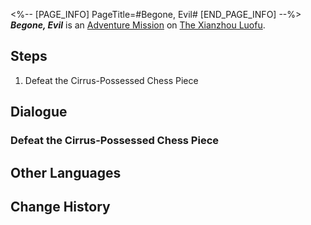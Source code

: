<%-- [PAGE_INFO]
PageTitle=#Begone, Evil#
[END_PAGE_INFO] --%>
{{Stub|Dialogue.}}
{{Mission Infobox
|id            = 4072024
|title         = 
|image         = <!--Mission Begone, Evil.png-->
|type          = Adventure
|event_name    = 
|chapter       = 
|requirements  = {{subst:void|<!--Unknown: {"Type":"Manual"}-->}}
|summary       = <!--official mission summary from Fate's Atlas-->
|characters    = Trailblazer
|startLocation = [[The Xianzhou Luofu]] - [[Illusory Maze: Cirrus]]
|world         = The Xianzhou Luofu
|area          = Illusory Maze: Cirrus
|prev          = 
|next          = 
|rewards       = 
}}
'''''Begone, Evil''''' is an [[Adventure Mission]] on [[The Xianzhou Luofu]].

==Steps==
# Defeat the Cirrus-Possessed Chess Piece

<!--
==Gameplay Notes==

--><!--
==Trial Character==

-->
==Dialogue==
{{Stub Dialogue}}
===Defeat the Cirrus-Possessed Chess Piece{{subst:void|<!--407202401-->}}===
{{Mission Description|type=adventure|location=Illusory Maze: Cirrus|Cirrus likes to use analogies such as "pawns" and "chess" to describe people and situations... And what you need to do is to defeat it on the chessboard.}}
{{Dialogue Start}}
{{Dialogue End}}

==Other Languages==
{{Other Languages
|en   = Begone, Evil
|zhs  = 斩邪除恶
|zht  = 斬邪除惡
|ja   = 害悪駆除
|ko   = 악의 정화
|es   = Expulsión del mal
|fr   = Vade retro
|ru   = Изгнание зла
|th   = ปราบวิญญาณสุดเฮี้ยน
|vi   = Trảm Tà Trừ Yêu
|de   = Austreibung des Bösen
|id   = Membasmi Kejahatan
|pt   = Mal, Desapareça
}}

==Change History==
{{Change History|1.5}}
